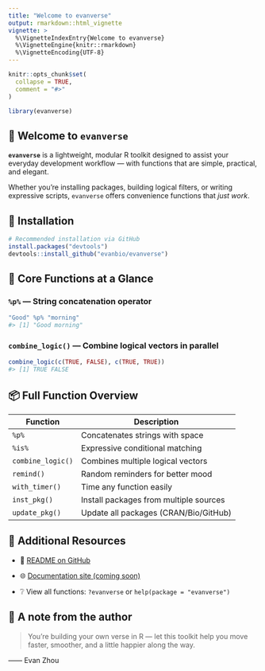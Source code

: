 ```yaml
---
title: "Welcome to evanverse"
output: rmarkdown::html_vignette
vignette: >
  %\VignetteIndexEntry{Welcome to evanverse}
  %\VignetteEngine{knitr::rmarkdown}
  %\VignetteEncoding{UTF-8}
---
```


```r
knitr::opts_chunk$set(
  collapse = TRUE,
  comment = "#>"
)
```

```r
library(evanverse)
```

## 👋 Welcome to `evanverse`

**`evanverse`** is a lightweight, modular R toolkit designed to assist your everyday development workflow — with functions that are simple, practical, and elegant.

Whether you're installing packages, building logical filters, or writing expressive scripts, `evanverse` offers convenience functions that *just work*.

## 🚀 Installation

```r
# Recommended installation via GitHub
install.packages("devtools")
devtools::install_github("evanbio/evanverse")
```

## 🔧 Core Functions at a Glance

### `%p%` — String concatenation operator

```r
"Good" %p% "morning"
#> [1] "Good morning"
```

### `combine_logic()` — Combine logical vectors in parallel

```r
combine_logic(c(TRUE, FALSE), c(TRUE, TRUE))
#> [1] TRUE FALSE
```

## 📦 Full Function Overview

| Function          | Description                            |
|-------------------|----------------------------------------|
| `%p%`             | Concatenates strings with space        |
| `%is%`            | Expressive conditional matching        |
| `combine_logic()` | Combines multiple logical vectors      |
| `remind()`        | Random reminders for better mood       |
| `with_timer()`    | Time any function easily               |
| `inst_pkg()`      | Install packages from multiple sources |
| `update_pkg()`    | Update all packages (CRAN/Bio/GitHub)  |

## 📘 Additional Resources

-   📄 [README on GitHub](https://github.com/evanbio/evanverse)

-   🌐 [Documentation site (coming soon)](#)

-   ❔ View all functions: `?evanverse` or `help(package = "evanverse")`

## 💬 A note from the author

> You’re building your own verse in R — let this toolkit help you move faster, smoother, and a little happier along the way.

—— Evan Zhou
